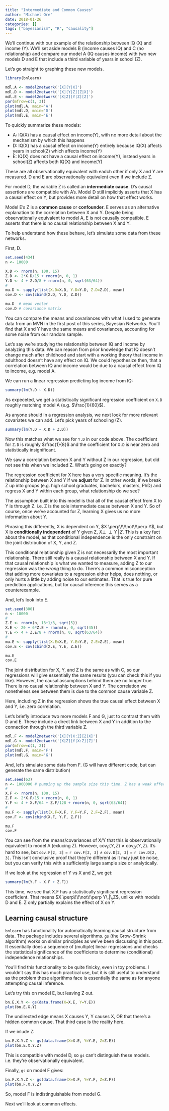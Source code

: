 ```yaml
---
title: "Intermediate and Common Causes"
author: "Michael Ore"
date: 2018-01-26
categories: []
tags: ["bayesianism", "R", "causality"]
---
```


We'll continue with our example of the relationship between IQ (X) and income (Y). We'll set aside models B (income causes IQ) and C (no relationship) and compare our model A (IQ causes income) with two new models D and E that include a third variable of years in school (Z).

Let's go straight to graphing these new models.

```r
library(bnlearn)
```

```r
mdl.A <- model2network('[X][Y|X]')
mdl.D <- model2network('[X][Y|Z][Z|X]')
mdl.E <- model2network('[X|Z][Y|Z][Z]')
par(mfrow=c(1, 3))
plot(mdl.A, main='A')
plot(mdl.D, main='D')
plot(mdl.E, main='E')
```

To quickly summarize these models:

* A: IQ(X) has a causal effect on income(Y), with no more detail about the mechanism by which this happens
* D: IQ(X) has a causal effect on income(Y) entirely because IQ(X) affects years in school(Z) which affects income(Y)
* E: IQ(X) does not have a causal effect on income(Y), instead years in school(Z) affects both IQ(X) and income(Y)

These are all observationally equivalent with eadch other if only X and Y are measured. D and E are observationally equivalent even if we include Z.

For model D, the variable Z is called an **intermediate cause**. D's causal assertions are compatible with A's. Model D still implicitly asserts that X has a causal effect on Y, but provides more detail on how that effect works.

Model E's Z is a **common cause** or **confounder**. E serves as an alternative explanation to the correlation between X and Y. Despite being observationally equivalent to model A, E is not causally compatible. E asserts that there is no causal relationship between X and Y.

To help understand how these behave, let's simulate some data from these networks.

First, D.

```r
set.seed(434)
n <- 10000

X.D <- rnorm(n, 100, 15)
Z.D <- 2*X.D/15 + rnorm(n, 0, 1)
Y.D <- 4 + Z.D/8 + rnorm(n, 0, sqrt(63/64))
#
mu.D <- sapply(list(X.D=X.D, Y.D=Y.D, Z.D=Z.D), mean)
cov.D <- cov(cbind(X.D, Y.D, Z.D))
```

```r
mu.D  # mean vector
cov.D # covariance matrix
```

You can compare the means and covariances with what I used to generate data from an MVN in the first post of this series, Bayesian Networks. You'll find that X and Y have the same means and covariances, accounting for some noise from our random sample.

Let's say we're studying the relationship between IQ and income by analyzing this data. We can reason from prior knowledge that IQ doesn't change much after childhood and start with a working theory that income in adulthood doesn't have any effect on IQ. We could hypothesize then, that a correlation between IQ and income would be due to a causal effect from IQ to income, e.g. model A.

We can run a linear regression predicting log income from IQ:

```r
summary(lm(Y.D ~ X.D))
```

As expeceted, we get a statistically significant regression coefficient on `X.D` roughly matching model A (e.g. $\frac{1}{60}$).

As anyone should in a regression analysis, we next look for more relevant covariates we can add. Let's pick years of schooling (Z).

```r
summary(lm(Y.D ~ X.D + Z.D))
```

Now this matches what we see for `Y.D` in our code above. The coefficient for `Z.D` is roughly $\frac{1}{8}$ and the coefficient for `X.D` is near zero and statistically insignificant.

We saw a correlation between X and Y without Z in our regression, but did not see this when we included Z. What's going on exactly?

The regression coefficient for X here has a very specific meaning. It's the relationship between X and Y if we **adjust** for Z. In other words, if we break Z up into groups (e.g. high school graduates, bachelors, masters, PhD) and regress X and Y within each group, what relationship do we see?

The assumption built into this model is that all of the causal effect from X to Y is through Z. i.e. Z is the sole intermediate cause between X and Y. So of course, once we've accounted for Z, learning X gives us no more information about Y.

Phrasing this differently, X is dependent on Y, $X \perp\!\!\not\!\perp Y$, but X is **conditionally independent** of Y given Z, $X \perp\!\!\!\perp Y\,|\,Z$. This is a key fact about the model, as that conditional independence is the only constraint on the joint distribution of X, Y, and Z.

This conditional relationship given Z is not necessarily the most important relationship. There still really is a causal relationship between X and Y. If that causal relationship is what we wanted to measure, adding Z to our regression was the *wrong* thing to do. There's a common misconception that adding more covariates to a regression either helps, does nothing, or only hurts a little by adding noise to our estimates. That is true for pure prediction applications, but for causal inference this serves as a counterexample.

And, let's look into E.

```r
set.seed(300)
n <- 10000
#
Z.E <- rnorm(n, 13+1/3, sqrt(5))
X.E <- 20 + 6*Z.E + rnorm(n, 0, sqrt(45))
Y.E <- 4 + Z.E/8 + rnorm(n, 0, sqrt(63/64))
#
mu.E <- sapply(list(X.E=X.E, Y.E=Y.E, Z.E=Z.E), mean)
cov.E <- cov(cbind(X.E, Y.E, Z.E))
```

```r
mu.E
cov.E
```

The joint distribution for X, Y, and Z is the same as with C, so our regressions will give essentially the same results (you can check this if you like). However, the causal assumptions behind them are no longer true. There is no causal relationship between X and Y. The correlation we nonetheless see between them is due to the common cause variable Z.

Here, including Z in the regression shows the true causal effect between X and Y, i.e. zero correlation.

Let's briefly introduce two more models F and G, just to contrast them with D and E. These include a direct link between X and Y in addition to the connection through the third variable Z.

```r
mdl.F <- model2network('[X][Y|X:Z][Z|X]')
mdl.G <- model2network('[X|Z][Y|X:Z][Z]')
par(mfrow=c(1, 2))
plot(mdl.F, main='F')
plot(mdl.G, main='G')
```

And, let's simulate some data from F. (G will have different code, but can generate the same distribution)

```r
set.seed(63)
n <- 1000000 # pumping up the sample size this time. Z has a weak effect on Y, and we'll try to detect that
#
X.F <- rnorm(n, 100, 15)
Z.F <- 2*X.F/15 + rnorm(n, 0, 1)
Y.F <- 4 + X.F/64 + Z.F/128 + rnorm(n, 0, sqrt(63/64))
#
mu.F <- sapply(list(X.F=X.F, Y.F=Y.F, Z.F=Z.F), mean)
cov.F <- cov(cbind(X.F, Y.F, Z.F))
```

```r
mu.F
cov.F
```

You can see from the means/covariances of X/Y that this is observationally equivalent to model A (exlucing Z). However, $\mathrm{cov}_F(Y, Z) \neq \mathrm{cov}_D(Y, Z)$. It's hard to see, but `cov.F[2, 3]` $=$ `r cov.F[2, 3]` $\neq$ `cov.D[2, 3]` $=$ `r cov.D[2, 3]`. This isn't conclusive proof that they're different as it may just be noise, but you can verify this with a sufficiently large sample size or analytically.

If we look at the regression of Y vs X and Z, we get:

```r
summary(lm(Y.F ~ X.F + Z.F))
```

This time, we see that X.F has a statistically significant regression coefficient. That means $X \perp\!\!\not\!\perp Y\,|\,Z$, unlike with models D and E. Z only partially explains the effect of X on Y.

## Learning causal structure

`bnlearn` has functionality for automatically learning causal structure from data. The package includes several algorithms. `gs` (the Grow-Shrink algorithm) works on similar principles as we've been discussing in this post. It essentially does a sequence of (multiple) linear regressions and checks the statistical significance of the coefficients to determine (conditional) independence relationships.

You'll find this functionality to be quite finicky, even in toy problems. I wouldn't say this has much practical use, but it is still useful to understand as the problem these algorithms face is essentially the same as for anyone attempting causal inference.

Let's try this on model E, but leaving Z out.

```r
bn.E.X.Y <- gs(data.frame(X=X.E, Y=Y.E))
plot(bn.E.X.Y)
```

The undirected edge means X causes Y, Y causes X, OR that there's a hidden common cause. That third case is the reality here.

If we inlude Z:

```r
bn.E.X.Y.Z <- gs(data.frame(X=X.E, Y=Y.E, Z=Z.E))
plot(bn.E.X.Y.Z)
```

This is compatible with model D, so `gs` can't distinguish these models. i.e. they're observationally equivalent.

Finally, `gs` on model F gives:

```r
bn.F.X.Y.Z <- gs(data.frame(X=X.F, Y=Y.F, Z=Z.F))
plot(bn.F.X.Y.Z)
```

So, model F is indistinguishable from model G.

Next we'll look at common effects.